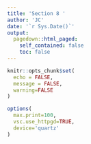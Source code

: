 ```yaml
---
title: 'Section 8 '
author: 'JC'
date: '`r Sys.Date()`'
output:
  pagedown::html_paged:
    self_contained: false
    toc: false
---
```


```r
knitr::opts_chunk$set(
  echo = FALSE,
  message = FALSE,
  warning=FALSE
)
```

```r
options(
  max.print=100,
  vsc.use_httpgd=TRUE,
  device='quartz'
)
```
